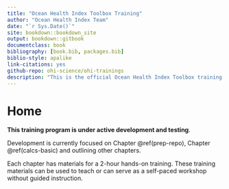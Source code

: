 ```yaml
--- 
title: "Ocean Health Index Toolbox Training"
author: "Ocean Health Index Team"
date: "`r Sys.Date()`"
site: bookdown::bookdown_site
output: bookdown::gitbook
documentclass: book
bibliography: [book.bib, packages.bib]
biblio-style: apalike
link-citations: yes
github-repo: ohi-science/ohi-trainings
description: "This is the official Ocean Health Index Toolbox training."
---
```


# Home {#home}

**This training program is under active development and testing**.  

Development is currently focused on Chapter \@ref(prep-repo), Chapter \@ref(calcs-basic) and outlining other chapters.


Each chapter has materials for a 2-hour hands-on training. These training materials can be used to teach or can serve as a self-paced workshop without guided instruction. 


<!---
TODO, including: 

- first X chapters are overview of the workflow, independent from Toolbox
- next X chapters are Tbx specific

TODO @jules32: citation information --->